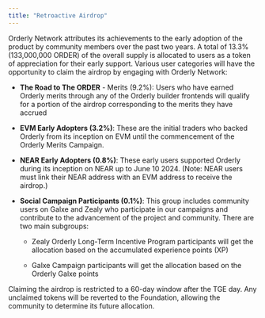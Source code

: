 ```yaml
---
title: "Retroactive Airdrop"
---
```


Orderly Network attributes its achievements to the early adoption of the product by community members over the past two years. A total of 13.3\% (133,000,000 ORDER) of the overall supply is allocated to users as a token of appreciation for their early support. Various user categories will have the opportunity to claim the airdrop by engaging with Orderly Network:

- **The Road to The ORDER** - Merits (9.2\%): Users who have earned Orderly merits through any of the Orderly builder frontends will qualify for a portion of the airdrop corresponding to the merits they have accrued

- **EVM Early Adopters (3.2\%)**: These are the initial traders who backed Orderly from its inception on EVM until the commencement of the Orderly Merits Campaign.

- **NEAR Early Adopters (0.8\%)**: These early users supported Orderly during its inception on NEAR up to June 10 2024. (Note: NEAR users must link their NEAR address with an EVM address to receive the airdrop.)

- **Social Campaign Participants (0.1\%)**: This group includes community users on Galxe and Zealy who participate in our campaigns and contribute to the advancement of the project and community. There are two main subgroups:

    - Zealy Orderly Long-Term Incentive Program participants will get the allocation based on the accumulated experience points (XP)

    - Galxe Campaign participants will get the allocation based on the Orderly Galxe points

Claiming the airdrop is restricted to a 60-day window after the TGE day. Any unclaimed tokens will be reverted to the Foundation, allowing the community to determine its future allocation. 